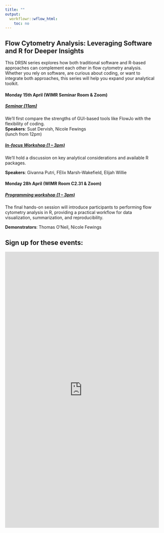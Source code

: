 ```yaml
---
title: ""
output:
  workflowr::wflow_html:
    toc: no
---
```


## **Flow Cytometry Analysis**: Leveraging Software and R for Deeper Insights

This DRSN series explores how both traditional software and R-based approaches can complement each other in flow cytometry analysis. Whether you rely on software, are curious about coding, or want to integrate both approaches, this series will help you expand your analytical toolkit.

<wimr>  

#### **Monday 15th April** (WIMR Seminar Room & Zoom)

##### [Seminar (11am)](https://drthomasoneil.github.io/analysis-user-group/202504_Seminar.html)

We’ll first compare the strengths of GUI-based tools like FlowJo with the flexibility of coding.    
**Speakers**: Suat Dervish, Nicole Fewings    
(lunch from 12pm)

##### [In-focus Workshop (1 – 3pm)](https://drthomasoneil.github.io/analysis-user-group/202504_InFocus.html)

We’ll hold a discussion on key analytical considerations and available R packages. 

**Speakers**: Givanna Putri, FElix Marsh-Wakefield, Elijah Willie

#### **Monday 28h April** (WIMR Room C2.31 & Zoom)

##### [Programming workshop (1 – 3pm)](https://drthomasoneil.github.io/analysis-user-group/202504_Workshop.html)

The final hands-on session will introduce participants to performing flow cytometry analysis in R, providing a practical workflow for data visualization, summarization, and reproducibility. 

**Demonstrators**: Thomas O’Neil, Nicole Fewings

<wimr>

## Sign up for these events:    


<iframe width="900px" height="900px" src="https://forms.office.com/r/FKdfCd1iW1?embed=true" frameborder="0" marginwidth="0" marginheight="0" style="border: none; max-width:100%; max-height:100vh" allowfullscreen webkitallowfullscreen mozallowfullscreen msallowfullscreen> </iframe>
